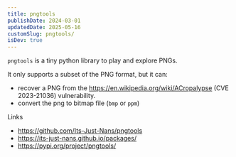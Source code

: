 ```yaml
---
title: pngtools
publishDate: 2024-03-01
updatedDate: 2025-05-16
customSlug: pngtools/
isDev: true
---
```


`pngtools` is a tiny python library to play and explore PNGs.

It only supports a subset of the PNG format, but it can:

- recover a PNG from the https://en.wikipedia.org/wiki/ACropalypse (CVE 2023-21036) vulnerability.
- convert the png to bitmap file (`bmp` or `ppm`)

Links

- https://github.com/Its-Just-Nans/pngtools
- https://its-just-nans.github.io/packages/
- https://pypi.org/project/pngtools/
